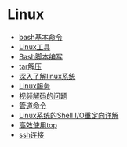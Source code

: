 =Linux=
* [[./shell|bash基本命令]]
* [[./tools|Linux工具]]
* [[./bash|Bash脚本编写]]
* [[./tar|tar解压]]
* [[./linux_operation|深入了解linux系统]]
* [[./deamon|Linux服务]]
* [[./video_code|视频解码的问题]]
* [[./pipe|管道命令]]
* [[./shell-io|Linux系统的Shell I/O重定向详解]]
* [[./top|高效使用top]]
* [[./ssh|ssh连接]]
